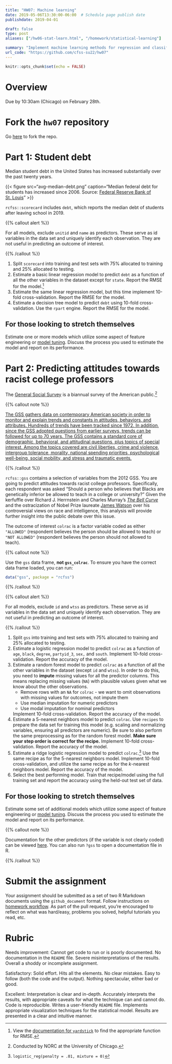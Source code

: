 ```yaml
---
title: "HW07: Machine learning"
date: 2019-05-06T13:30:00-06:00  # Schedule page publish date
publishdate: 2019-04-01

draft: false
type: post
aliases: ["/hw06-stat-learn.html", "/homework/statistical-learning"]

summary: "Implement machine learning methods for regression and classification."
url_code: "https://github.com/cfss-su22/hw07"
---
```


```r
knitr::opts_chunk$set(echo = FALSE)
```

# Overview

Due by 10:30am (Chicago) on February 28th.

# Fork the `hw07` repository

Go [here](https://github.com/cfss-su22/hw07) to fork the repo.

# Part 1: Student debt

Median student debt in the United States has increased substantially over the past twenty years.

{{< figure src="avg-median-debt.png" caption="Median federal debt for students has increased since 2006. Source: <a href='https://www.stlouisfed.org/on-the-economy/2020/january/rising-student-debt-great-recession'>Federal Reserve Bank of St. Louis</a>" >}}

`rcfss::scorecard` includes `debt`, which reports the median debt of students after leaving school in 2019.

{{% callout alert %}}

For all models, exclude `unitid` and `name` as predictors. These serve as id variables in the data set and uniquely identify each observation. They are not useful in predicting an outcome of interest.

{{% /callout %}}

1. Split `scorecard` into training and test sets with 75% allocated to training and 25% allocated to testing.
1. Estimate a basic linear regression model to predict `debt` as a function of all the other variables in the dataset except for `state`. Report the RMSE for the model.^[View the [documentation for `yardstick`](https://yardstick.tidymodels.org/reference/index.html#section-regression-metrics) to find the appropriate function for RMSE.]
1. Estimate the same linear regression model, but this time implement 10-fold cross-validation. Report the RMSE for the model.
1. Estimate a decision tree model to predict `debt` using 10-fold cross-validation. Use the `rpart` engine. Report the RMSE for the model.

## For those looking to stretch themselves

Estimate one or more models which utilize some aspect of feature engineering or [model tuning](/notes/tune-models/). Discuss the process you used to estimate the model and report on its performance.

# Part 2: Predicting attitudes towards racist college professors

The [General Social Survey](http://gss.norc.org/) is a biannual survey of the American public.^[Conducted by NORC at the University of Chicago.]

{{% callout note %}}

[The GSS gathers data on contemporary American society in order to monitor and explain trends and constants in attitudes, behaviors, and attributes. Hundreds of trends have been tracked since 1972. In addition, since the GSS adopted questions from earlier surveys, trends can be followed for up to 70 years. The GSS contains a standard core of demographic, behavioral, and attitudinal questions, plus topics of special interest. Among the topics covered are civil liberties, crime and violence, intergroup tolerance, morality, national spending priorities, psychological well-being, social mobility, and stress and traumatic events.](http://gss.norc.org/About-The-GSS)

{{% /callout %}}

`rcfss::gss` contains a selection of variables from the 2012 GSS. You are going to predict attitudes towards racist college professors. Specifically, each respondent was asked "Should a person who believes that Blacks are genetically inferior be allowed to teach in a college or university?" Given the kerfuffle over Richard J. Herrnstein and Charles Murray's [*The Bell Curve*](https://en.wikipedia.org/wiki/The_Bell_Curve) and the ostracization of Nobel Prize laureate [James Watson](https://en.wikipedia.org/wiki/James_Watson) over his controversial views on race and intelligence, this analysis will provide further insight into the public debate over this issue.

The outcome of interest `colrac` is a factor variable coded as either `"ALLOWED"` (respondent believes the person should be allowed to teach) or `"NOT ALLOWED"` (respondent believes the person should not allowed to teach).

{{% callout note %}}

Use the `gss` data frame, **not `gss_colrac`**. To ensure you have the correct data frame loaded, you can run:

```r
data("gss", package = "rcfss")
```

{{% /callout %}}

{{% callout alert %}}

For all models, exclude `id` and `wtss` as predictors. These serve as id variables in the data set and uniquely identify each observation. They are not useful in predicting an outcome of interest.

{{% /callout %}}

1. Split `gss` into training and test sets with 75% allocated to training and 25% allocated to testing.
1. Estimate a logistic regression model to predict `colrac` as a function of `age`, `black`, `degree`, `partyid_3`, `sex,` and `south`. Implement 10-fold cross-validation. Report the accuracy of the model.
1. Estimate a random forest model to predict `colrac` as a function of all the other variables in the dataset (except `id` and `wtss`). In order to do this, you need to **impute** missing values for all the predictor columns. This means replacing missing values (`NA`) with plausible values given what we know about the other observations.
    - Remove rows with an `NA` for `colrac` - we want to omit observations with missing values for outcomes, not impute them
    - Use median imputation for numeric predictors
    - Use modal imputation for nominal predictors
    
    Implement 10-fold cross-validation. Report the accuracy of the model.
1. Estimate a $5$-nearest neighbors model to predict `colrac`. Use `recipes` to prepare the data set for training this model (e.g. scaling and normalizing variables, ensuring all predictors are numeric). Be sure to also perform the same preprocessing as for the random forest model. **Make sure your step order is correct for the recipe.** Implement 10-fold cross-validation. Report the accuracy of the model.
1. Estimate a ridge logistic regression model to predict `colrac`.^[`logistic_reg(penalty = .01, mixture = 0)`] Use the same recipe as for the $5$-nearest neighbors model. Implement 10-fold cross-validation, and utilize the same recipe as for the $k$-nearest neighbors model. Report the accuracy of the model.
1. Select the best performing model. Train that recipe/model using the full training set and report the accuracy using the held-out test set of data.

## For those looking to stretch themselves

Estimate some set of additional models which utilize some aspect of feature engineering or [model tuning](/notes/tune-models/). Discuss the process you used to estimate the model and report on its performance.

{{% callout note %}}

Documentation for the other predictors (if the variable is not clearly coded) can be viewed [here](https://gssdataexplorer.norc.org/variables/vfilter). You can also run `?gss` to open a documentation file in R.

{{% /callout %}}

# Submit the assignment

Your assignment should be submitted as a set of two R Markdown documents using the `github_document` format. Follow instructions on [homework workflow](/faq/homework-guidelines/#homework-workflow). As part of the pull request, you're encouraged to reflect on what was hard/easy, problems you solved, helpful tutorials you read, etc.

# Rubric

Needs improvement: Cannot get code to run or is poorly documented. No documentation in the `README` file. Severe misinterpretations of the results. Overall a shoddy or incomplete assignment.

Satisfactory: Solid effort. Hits all the elements. No clear mistakes. Easy to follow (both the code and the output). Nothing spectacular, either bad or good.

Excellent: Interpretation is clear and in-depth. Accurately interprets the results, with appropriate caveats for what the technique can and cannot do. Code is reproducible. Writes a user-friendly `README` file. Implements appropriate visualization techniques for the statistical model. Results are presented in a clear and intuitive manner.
